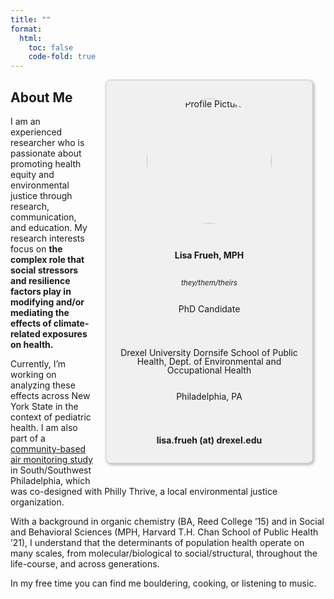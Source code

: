 ```yaml
---
title: ""
format: 
  html:
    toc: false
    code-fold: true
---
```


```{=html}
<style>
  .info-box {
    float: right;
    width: 300px;
    padding: 15px;
    background-color: #f0f0f0; /* Light gray background */
    border: 1px solid #ccc;    /* Light gray border */
    border-radius: 8px;        /* Rounded corners */
    box-shadow: 2px 2px 5px rgba(0,0,0,0.3); /* Subtle shadow */
    margin-right: 20px;        /* Space between box and text */
    margin-bottom: 20px;       /* Space below the box */
    margin-left: 20px;
    line-height: 1;
    display: flex;             /* Enable flexbox */
    flex-direction: column;    /* Arrange children vertically */
    align-items: center;       /* Center children horizontally */
    text-align: center;        /* Center align text */
  }
  
    .info-box img {
    width: 200px;              /* Adjust image size */
    height: 200px;             /* Ensure square dimensions */
    border-radius: 50%;        /* Make image circular */
    margin-bottom: 10px;       /* Space below image */
  }
</style>
```
::: info-box
<img src="images/LFrueh.jpg" alt="Profile Picture"/>

<h4>Lisa Frueh, MPH</h4>

<small><em>they/them/theirs</em></small>

PhD Candidate

<p>

Drexel University Dornsife School of Public Health, Dept. of Environmental and Occupational Health

Philadelphia, PA

</p>

<p><b>lisa.frueh (at) drexel.edu</b></p>
:::

## About Me

I am an experienced researcher who is passionate about promoting health equity and environmental justice through research, communication, and education. My research interests focus on **the complex role that social stressors and resilience factors play in modifying and/or mediating the effects of climate-related exposures on health.**

Currently, I’m working on analyzing these effects across New York State in the context of pediatric health. I am also part of a [community-based air monitoring study](https://thriveairphilly.com/) in South/Southwest Philadelphia, which was co-designed with Philly Thrive, a local environmental justice organization.

With a background in organic chemistry (BA, Reed College '15) and in Social and Behavioral Sciences (MPH, Harvard T.H. Chan School of Public Health ‘21), I understand that the determinants of population health operate on many scales, from molecular/biological to social/structural, throughout the life-course, and across generations.

In my free time you can find me bouldering, cooking, or listening to music.

<center>
